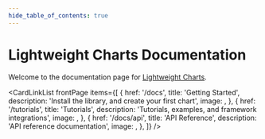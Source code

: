 ```yaml
---
hide_table_of_contents: true
---
```


# Lightweight Charts Documentation

Welcome to the documentation page for
[Lightweight Charts](https://www.tradingview.com/lightweight-charts/).


<CardLinkList
    frontPage
	items={[
		{
			href: '/docs',
			title: 'Getting Started',
			description: 'Install the library, and create your first chart',
            image: <Plane/>,
		},
		{
			href: '/tutorials',
			title: 'Tutorials',
			description: 'Tutorials, examples, and framework integrations',
            image: <Shapes/>,
		},
		{
			href: '/docs/api',
			title: 'API Reference',
			description: 'API reference documentation',
            image: <Cog/>,
		},
	]}
/>
